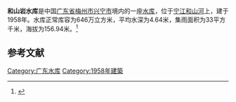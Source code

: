 {{Infobox Reservoir 
|name = 和山岩水库
|nickname = 
|image = 
|image_caption = 
|map = 
|map_caption = 
|pushpin_map = 
|pushpin_map_caption = 
|code = 
|class = 
|location_of_reservoir = [[广东省|广东省]][[梅州市|梅州市]][[兴宁市|兴宁市]]
|location_of_dam = 
|inflow = 
|outflow = 
|catchment_area = 33
|reservoir_area = 
|mean_depth = 4.64
|maximum_depth = 
|flood_level = 
|normal_water_level = 
|dead_water_level = 
|water_quality = 
|island = 
|maximum_storage_capacity = 
|normal_storage_capacity = 646万
|dead_storage_capacity = 
|type_of_dam = 
|elevation_of_dam = 
|height_of_dam = 
|length_of_dam = 
|width_of_dam = 
|installed_capacity = 
|irrigated_area =
|start = 
|complete = 1958年
|cost = 
|emigrate = 
|latd = 
|latm = 
|lats = 
|latNS = 
|longd = 
|longm = 
|longs = 
|longEW = 
|website = 
|footnotes = 
}}
'''和山岩水库'''是中国[[广东省|广东省]][[梅州市|梅州市]][[兴宁市|兴宁市]]境内的一座[[水库|水库]]，位于[[宁江|宁江]][[和山河|和山河]]上，建于1958年。水库正常库容为646万立方米，平均水深为4.64米，集雨面积为33平方千米，海拔为156.94米。<ref>{{cite web |url=http://brim.ihb.ac.cn/12/CN/12.asp |title=中国大中型水库基本特征数据库 |work=中国生物多样性信息系统内陆水体生物学分部 |deadurl=yes |archiveurl=https://web.archive.org/web/20120402061833/http://brim.ihb.ac.cn/12/CN/12.asp |archivedate=2012-04-02 |accessdate=2012-03-28 }}</ref>
== 参考文献 ==
{{Reflist}}

{{广东地理小作品}}

[[Category:广东水库|Category:广东水库]]
[[Category:1958年建築|Category:1958年建築]]